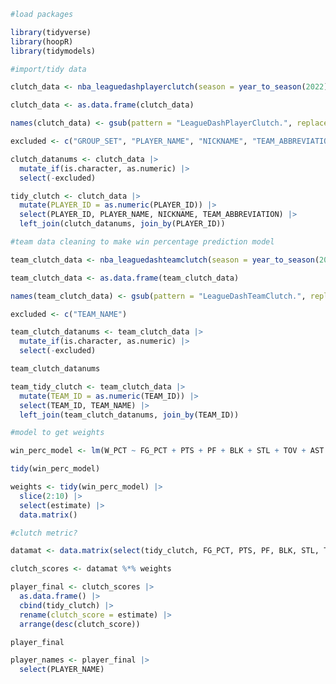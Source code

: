 

```r

#load packages

library(tidyverse)
library(hoopR) 
library(tidymodels)

```



```r

#import/tidy data

clutch_data <- nba_leaguedashplayerclutch(season = year_to_season(2022))

clutch_data <- as.data.frame(clutch_data)

names(clutch_data) <- gsub(pattern = "LeagueDashPlayerClutch.", replacement = "", x = names(clutch_data))

excluded <- c("GROUP_SET", "PLAYER_NAME", "NICKNAME", "TEAM_ABBREVIATION")

clutch_datanums <- clutch_data |> 
  mutate_if(is.character, as.numeric) |> 
  select(-excluded)

tidy_clutch <- clutch_data |>
  mutate(PLAYER_ID = as.numeric(PLAYER_ID)) |>
  select(PLAYER_ID, PLAYER_NAME, NICKNAME, TEAM_ABBREVIATION) |>
  left_join(clutch_datanums, join_by(PLAYER_ID))

```

```r

#team data cleaning to make win percentage prediction model

team_clutch_data <- nba_leaguedashteamclutch(season = year_to_season(2022))

team_clutch_data <- as.data.frame(team_clutch_data)

names(team_clutch_data) <- gsub(pattern = "LeagueDashTeamClutch.", replacement = "", x = names(team_clutch_data))

excluded <- c("TEAM_NAME")

team_clutch_datanums <- team_clutch_data |>
  mutate_if(is.character, as.numeric) |>
  select(-excluded)

team_clutch_datanums

team_tidy_clutch <- team_clutch_data |>
  mutate(TEAM_ID = as.numeric(TEAM_ID)) |>
  select(TEAM_ID, TEAM_NAME) |>
  left_join(team_clutch_datanums, join_by(TEAM_ID))

```

```r

#model to get weights

win_perc_model <- lm(W_PCT ~ FG_PCT + PTS + PF + BLK + STL + TOV + AST + DREB + OREB, data = tidy_clutch)

tidy(win_perc_model)

weights <- tidy(win_perc_model) |> 
  slice(2:10) |> 
  select(estimate) |> 
  data.matrix()

```

```r
#clutch metric?

datamat <- data.matrix(select(tidy_clutch, FG_PCT, PTS, PF, BLK, STL, TOV, AST, DREB, OREB))

clutch_scores <- datamat %*% weights

player_final <- clutch_scores |>
  as.data.frame() |> 
  cbind(tidy_clutch) |> 
  rename(clutch_score = estimate) |> 
  arrange(desc(clutch_score))

player_final

```

```r

player_names <- player_final |> 
  select(PLAYER_NAME)
```


